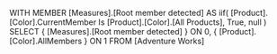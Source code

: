 WITH
MEMBER [Measures].[Root member detected] AS
   iif( [Product].[Color].CurrentMember Is
        [Product].[Color].[All Products],
        True,
        null
      )
SELECT
   { [Measures].[Root member detected] } ON 0,
   { [Product].[Color].AllMembers } ON 1
FROM
   [Adventure Works]